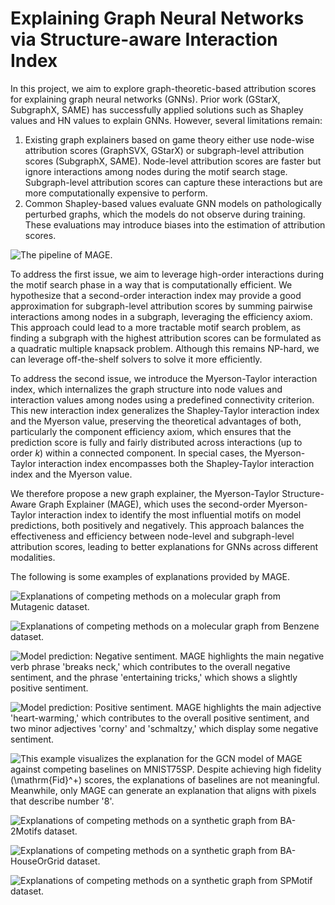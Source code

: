 
# Explaining Graph Neural Networks via Structure-aware Interaction Index

<Authors
  authors="Ngoc Bui, Yale University; Hieu Trung Nguyen, VinAI Research; Viet Anh Nguyen, The Chinese University of Hong Kong; Rex Ying, Yale University"
/>

<Badges
  venue="ICML 2024"
  github="https://github.com/ngocbh/MAGE"
  arxiv="https://arxiv.org/abs/2405.14352"
  pdf="https://arxiv.org/pdf/2405.14352"
/>

In this project, we aim to explore graph-theoretic-based attribution scores for explaining graph neural networks (GNNs). Prior work (GStarX, SubgraphX, SAME) has successfully applied solutions such as Shapley values and HN values to explain GNNs. However, several limitations remain:

1. Existing graph explainers based on game theory either use node-wise attribution scores (GraphSVX, GStarX) or subgraph-level attribution scores (SubgraphX, SAME). Node-level attribution scores are faster but ignore interactions among nodes during the motif search stage. Subgraph-level attribution scores can capture these interactions but are more computationally expensive to perform.
2. Common Shapley-based values evaluate GNN models on pathologically perturbed graphs, which the models do not observe during training. These evaluations may introduce biases into the estimation of attribution scores.

![The pipeline of MAGE.](./assets/mage.png)

To address the first issue, we aim to leverage high-order interactions during the motif search phase in a way that is computationally efficient. We hypothesize that a second-order interaction index may provide a good approximation for subgraph-level attribution scores by summing pairwise interactions among nodes in a subgraph, leveraging the efficiency axiom. This approach could lead to a more tractable motif search problem, as finding a subgraph with the highest attribution scores can be formulated as a quadratic multiple knapsack problem. Although this remains NP-hard, we can leverage off-the-shelf solvers to solve it more efficiently.

To address the second issue, we introduce the Myerson-Taylor interaction index, which internalizes the graph structure into node values and interaction values among nodes using a predefined connectivity criterion. This new interaction index generalizes the Shapley-Taylor interaction index and the Myerson value, preserving the theoretical advantages of both, particularly the component efficiency axiom, which ensures that the prediction score is fully and fairly distributed across interactions (up to order $k$) within a connected component. In special cases, the Myerson-Taylor interaction index encompasses both the Shapley-Taylor interaction index and the Myerson value.

We therefore propose a new graph explainer, the Myerson-Taylor Structure-Aware Graph Explainer (MAGE), which uses the second-order Myerson-Taylor interaction index to identify the most influential motifs on model predictions, both positively and negatively. This approach balances the effectiveness and efficiency between node-level and subgraph-level attribution scores, leading to better explanations for GNNs across different modalities.

The following is some examples of explanations provided by MAGE.


![Explanations of competing methods on a molecular graph from Mutagenic dataset.](./assets/mutag0_2913.png)

![Explanations of competing methods on a molecular graph from Benzene dataset.](./assets/benzene_5898.png)

![Model prediction: Negative sentiment. MAGE highlights the main negative verb phrase 'breaks neck,' which contributes to the overall negative sentiment, and the phrase 'entertaining tricks,' which shows a slightly positive sentiment.](./assets/graphsst2_neg_flatten.png)

![Model prediction: Positive sentiment. MAGE highlights the main adjective 'heart-warming,' which contributes to the overall positive sentiment, and two minor adjectives 'corny' and 'schmaltzy,' which display some negative sentiment.](./assets/graphsst2_neg_flatten.png)

![This example visualizes the explanation for the GCN model of MAGE against competing baselines on MNIST75SP. Despite achieving high fidelity ($\mathrm{Fid}^+$) scores, the explanations of baselines are not meaningful. Meanwhile, only MAGE can generate an explanation that aligns with pixels that describe number '8'.](./assets/mnist75sp_11453_class_8.png)

![Explanations of competing methods on a synthetic graph from BA-2Motifs dataset.](./assets/ba_2motifs_495_class_0.png)

![Explanations of competing methods on a synthetic graph from BA-HouseOrGrid dataset.](./assets/ba_house_or_grid_5120_class_1.png)

![Explanations of competing methods on a synthetic graph from SPMotif dataset.](./assets/spmotif_13748_class_0.png)

